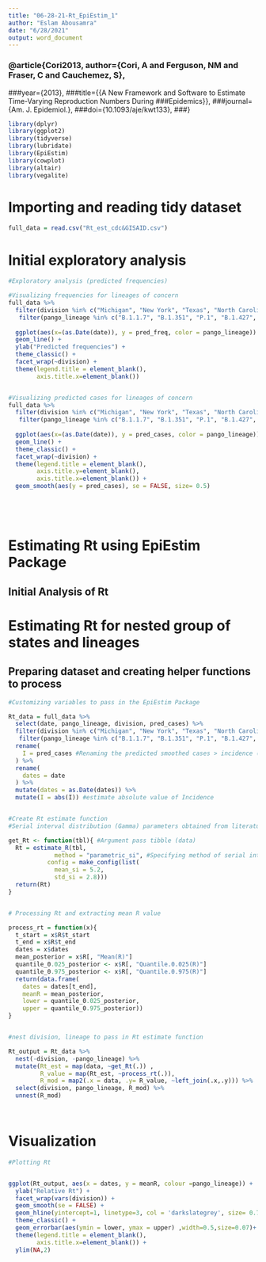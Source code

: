 ```yaml
---
title: "06-28-21-Rt_EpiEstim_1"
author: "Eslam Abousamra"
date: "6/28/2021"
output: word_document
---
```



### @article{Cori2013, author={Cori, A and Ferguson, NM and Fraser, C and Cauchemez, S},
###year={2013},
###title={{A New Framework and Software to Estimate Time-Varying Reproduction Numbers During ###Epidemics}},
###journal={Am. J. Epidemiol.},
###doi={10.1093/aje/kwt133},
###}





```r
library(dplyr)
library(ggplot2)
library(tidyverse)
library(lubridate)
library(EpiEstim)
library(cowplot)
library(altair)
library(vegalite)

```


# Importing and reading tidy dataset
```r
full_data = read.csv("Rt_est_cdc&GISAID.csv")

```


# Initial exploratory analysis 
```r

#Exploratory analysis (predicted frequencies)

#Visualizing frequencies for lineages of concern
full_data %>%
  filter(division %in% c("Michigan", "New York", "Texas", "North Carolina", "Illinois", "Washington"))  %>%
   filter(pango_lineage %in% c("B.1.1.7", "B.1.351", "P.1", "B.1.427", "B.1.617")) %>%
  
  ggplot(aes(x=(as.Date(date)), y = pred_freq, color = pango_lineage)) + 
  geom_line() + 
  ylab("Predicted frequencies") +
  theme_classic() +
  facet_wrap(~division) +
  theme(legend.title = element_blank(),
        axis.title.x=element_blank())


#Visualizing predicted cases for lineages of concern
full_data %>%
  filter(division %in% c("Michigan", "New York", "Texas", "North Carolina", "Illinois", "Washington"))  %>%
   filter(pango_lineage %in% c("B.1.1.7", "B.1.351", "P.1", "B.1.427", "B.1.617")) %>%
  
  ggplot(aes(x=(as.Date(date)), y = pred_cases, color = pango_lineage)) + 
  geom_line() +
  theme_classic() +
  facet_wrap(~division) +
  theme(legend.title = element_blank(), 
        axis.title.y=element_blank(),
        axis.title.x=element_blank()) +
  geom_smooth(aes(y = pred_cases), se = FALSE, size= 0.5)






```


# Estimating Rt using EpiEstim Package

## Initial Analysis of Rt 


# Estimating Rt for nested group of states and lineages

## Preparing dataset and creating helper functions to process

```r


#Customizing variables to pass in the EpiEstim Package

Rt_data = full_data %>% 
  select(date, pango_lineage, division, pred_cases) %>% 
  filter(division %in% c("Michigan", "New York", "Texas", "North Carolina", "Illinois", "Washington"))  %>%
   filter(pango_lineage %in% c("B.1.1.7", "B.1.351", "P.1", "B.1.427", "B.1.617"))    %>%
  rename(
    I = pred_cases #Renaming the predicted smoothed cases > incidence (I)
  ) %>%
  rename(
    dates = date
  ) %>% 
  mutate(dates = as.Date(dates)) %>%
  mutate(I = abs(I)) #estimate absolute value of Incidence


#Create Rt estimate function
#Serial interval distribution (Gamma) parameters obtained from literature

get_Rt <- function(tbl){ #Argument pass tibble (data)
  Rt = estimate_R(tbl,
             method = "parametric_si", #Specifying method of serial interval estimation
           config = make_config(list(
             mean_si = 5.2,
             std_si = 2.8)))
  return(Rt)
}


# Processing Rt and extracting mean R value

process_rt = function(x){
  t_start = x$R$t_start
  t_end = x$R$t_end
  dates = x$dates
  mean_posterior = x$R[, "Mean(R)"]
  quantile_0.025_posterior <- x$R[, "Quantile.0.025(R)"]
  quantile_0.975_posterior <- x$R[, "Quantile.0.975(R)"]
  return(data.frame(
    dates = dates[t_end],
    meanR = mean_posterior,
    lower = quantile_0.025_posterior,
    upper = quantile_0.975_posterior))
}


#nest division, lineage to pass in Rt estimate function

Rt_output = Rt_data %>% 
  nest(-division, -pango_lineage) %>%
  mutate(Rt_est = map(data, ~get_Rt(.)) , 
         R_value = map(Rt_est, ~process_rt(.)),
         R_mod = map2(.x = data, .y= R_value, ~left_join(.x,.y))) %>% 
  select(division, pango_lineage, R_mod) %>%
  unnest(R_mod)




```



# Visualization
```r
#Plotting Rt


ggplot(Rt_output, aes(x = dates, y = meanR, colour =pango_lineage)) +
  ylab("Relative Rt") +
  facet_wrap(vars(division)) +
  geom_smooth(se = FALSE) + 
  geom_hline(yintercept=1, linetype=3, col = 'darkslategrey', size= 0.7) +
  theme_classic() +
  geom_errorbar(aes(ymin = lower, ymax = upper) ,width=0.5,size=0.07)+ 
  theme(legend.title = element_blank(),
        axis.title.x=element_blank()) +
  ylim(NA,2)





```









